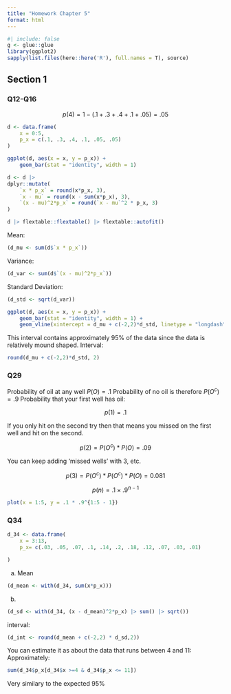 ```yaml
---
title: "Homework Chapter 5"
format: html
---
```


```r
#| include: false
g <- glue::glue
library(ggplot2)
sapply(list.files(here::here('R'), full.names = T), source)
```

## Section 1




### Q12-Q16

$$
p(4) = 1 - (.1 + .3 + .4 + .1 + .05) = .05
$$



```r
d <- data.frame(
    x = 0:5,
    p_x = c(.1, .3, .4, .1, .05, .05)
)

ggplot(d, aes(x = x, y = p_x)) + 
    geom_bar(stat = "identity", width = 1)
```


```r
d <- d |> 
dplyr::mutate(
    `x * p_x` = round(x*p_x, 3),
    `x - mu` = round(x - sum(x*p_x), 3),
    `(x - mu)^2*p_x` = round(`x - mu`^2 * p_x, 3)
)

d |> flextable::flextable() |> flextable::autofit()

```

Mean:

```r
(d_mu <- sum(d$`x * p_x`))
```

Variance:

```r
(d_var <- sum(d$`(x - mu)^2*p_x`))
```


Standard Deviation:

```r
(d_std <- sqrt(d_var))
```


```r
ggplot(d, aes(x = x, y = p_x)) + 
    geom_bar(stat = "identity", width = 1) +
    geom_vline(xintercept = d_mu + c(-2,2)*d_std, linetype = "longdash")


```

This interval contains approximately 95% of the data since the data is relatively mound shaped. Interval:
```r
round(d_mu + c(-2,2)*d_std, 2)
```




### Q29


Probability of oil at any well $P(O) = .1$
Probability of no oil is therefore $P(O^c) = .9$
Probability that your first well has oil:

$$
p(1) = .1
$$

If you only hit on the second try then that means you missed on the first well and hit on the second. 

$$
p(2) = P(O^c) * P(O) = .09
$$

You can keep adding 'missed wells' with 3, etc.

$$
p(3) = P(O^c) * P(O^c) * P(O) = 0.081
$$


$$
p(n) = .1 \times .9^{n - 1}
$$


```r
plot(x = 1:5, y = .1 * .9^{1:5 - 1})
```


### Q34

```r
d_34 <- data.frame(
    x = 3:13,
    p_x= c(.03, .05, .07, .1, .14, .2, .18, .12, .07, .03, .01)

)
```

a. Mean
```r
(d_mean <- with(d_34, sum(x*p_x)))
```

b.

```r
(d_sd <- with(d_34, (x - d_mean)^2*p_x) |> sum() |> sqrt())
```


interval:

```r
(d_int <- round(d_mean + c(-2,2) * d_sd,2))
```

You can estimate it as about the data that runs between 4 and 11:
Approximately:
```r
sum(d_34$p_x[d_34$x >=4 & d_34$p_x <= 11])
```

Very similary to the expected 95%